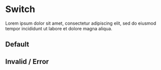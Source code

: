 
<Meta title="Components/Switch" />

# Switch

Lorem ipsum dolor sit amet, consectetur adipiscing elit, sed do eiusmod tempor incididunt ut labore et dolore magna aliqua.

## Default

<gds-switch></gds-switch>

<gds-switch checked></gds-switch>

<gds-switch indeterminate></gds-switch>

<gds-switch disabled></gds-switch>

<gds-switch checked disabled></gds-switch>

## Invalid / Error

<gds-switch required></gds-switch>

<gds-switch checked required></gds-switch>

<gds-switch indeterminate required></gds-switch>

<gds-switch disabled required></gds-switch>

<gds-switch checked disabled required></gds-switch>
